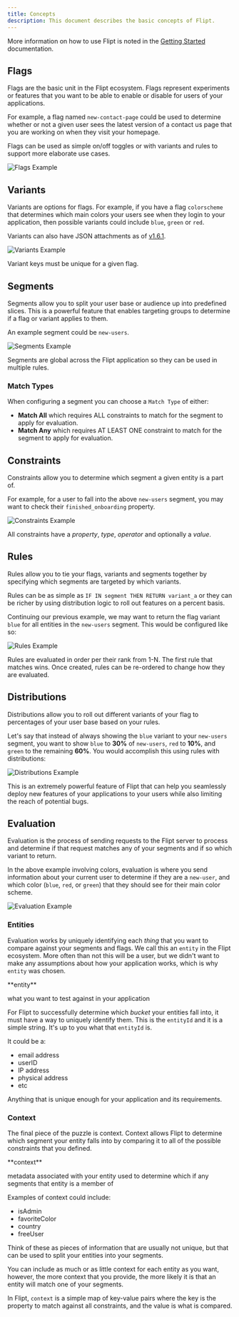 ```yaml
---
title: Concepts
description: This document describes the basic concepts of Flipt.
---
```


More information on how to use Flipt is noted in the [Getting Started](/introduction) documentation.

## Flags

Flags are the basic unit in the Flipt ecosystem. Flags represent experiments or
features that you want to be able to enable or disable for users of your
applications.

For example, a flag named `new-contact-page` could be used to determine whether
or not a given user sees the latest version of a contact us page that you are
working on when they visit your homepage.

Flags can be used as simple on/off toggles or with variants and rules to support
more elaborate use cases.

![Flags Example](/images/concepts/flags.png)

## Variants

Variants are options for flags. For example, if you have a flag `colorscheme`
that determines which main colors your users see when they login to your
application, then possible variants could include `blue`, `green` or `red`.

Variants can also have JSON attachments as of
[v1.6.1](https://github.com/flipt-io/flipt/releases/tag/v1.6.1).

![Variants Example](/images/concepts/variants.png)

<Warning>Variant keys must be unique for a given flag.</Warning>

## Segments

Segments allow you to split your user base or audience up into predefined
slices. This is a powerful feature that enables targeting groups to determine if
a flag or variant applies to them.

An example segment could be `new-users`.

![Segments Example](/images/concepts/segments.png)

<Note>
  Segments are global across the Flipt application so they can be used in
  multiple rules.
</Note>

### Match Types

When configuring a segment you can choose a `Match Type` of either:

- **Match All** which requires ALL constraints to match for the segment to apply
  for evaluation.
- **Match Any** which requires AT LEAST ONE constraint to match for the segment
  to apply for evaluation.

## Constraints

Constraints allow you to determine which segment a given entity is a part of.

For example, for a user to fall into the above `new-users` segment, you may want
to check their `finished_onboarding` property.

![Constraints Example](/images/concepts/constraints.png)

All constraints have a _property_, _type_, _operator_ and optionally a _value_.

## Rules

Rules allow you to tie your flags, variants and segments together by specifying
which segments are targeted by which variants.

Rules can be as simple as `IF IN segment THEN RETURN variant_a` or they can be
richer by using distribution logic to roll out features on a percent basis.

Continuing our previous example, we may want to return the flag variant `blue`
for all entities in the `new-users` segment. This would be configured like so:

![Rules Example](/images/concepts/rules.png)

<Warning>
  Rules are evaluated in order per their rank from 1-N. The first rule that
  matches wins. Once created, rules can be re-ordered to change how they are
  evaluated.
</Warning>

## Distributions

Distributions allow you to roll out different variants of your flag to
percentages of your user base based on your rules.

Let's say that instead of always showing the `blue` variant to your `new-users`
segment, you want to show `blue` to **30%** of `new-users`, `red` to **10%**, and `green`
to the remaining **60%**. You would accomplish this using rules with distributions:

![Distributions Example](/images/concepts/distributions.png)

This is an extremely powerful feature of Flipt that can help you seamlessly
deploy new features of your applications to your users while also limiting the reach
of potential bugs.

## Evaluation

Evaluation is the process of sending requests to the Flipt server to process and
determine if that request matches any of your segments and if so which variant
to return.

In the above example involving colors, evaluation is where you send information
about your current user to determine if they are a `new-user`, and which color
(`blue`, `red`, or `green`) that they should see for their main color scheme.

![Evaluation Example](/images/concepts/evaluation.png)

### Entities

Evaluation works by uniquely identifying each _thing_ that you want to compare
against your segments and flags. We call this an `entity` in the Flipt
ecosystem. More often than not this will be a user, but we didn't want to make
any assumptions about how your application works, which is why `entity` was chosen.

<Info>
**entity**

what you want to test against in your application

</Info>

For Flipt to successfully determine which _bucket_ your entities fall into, it
must have a way to uniquely identify them. This is the `entityId` and it is a
simple string. It's up to you what that `entityId` is.

It could be a:

- email address
- userID
- IP address
- physical address
- etc

Anything that is unique enough for your application and its requirements.

### Context

The final piece of the puzzle is context. Context allows Flipt to determine
which segment your entity falls into by comparing it to all of the possible
constraints that you defined.

<Info>
**context**

metadata associated with your entity used to determine which if any segments
that entity is a member of

</Info>

Examples of context could include:

- isAdmin
- favoriteColor
- country
- freeUser

Think of these as pieces of information that are usually not unique, but that
can be used to split your entities into your segments.

You can include as much or as little context for each entity as you want,
however, the more context that you provide, the more likely it is that an entity
will match one of your segments.

In Flipt, `context` is a simple map of key-value pairs where the key is the
property to match against all constraints, and the value is what is compared.

